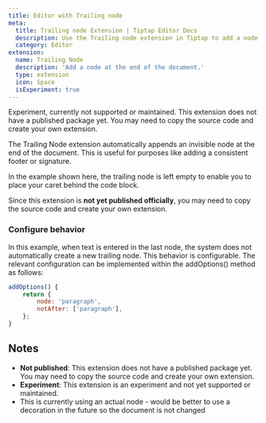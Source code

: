 ```yaml
---
title: Editor with Trailing node
meta:
  title: Trailing node Extension | Tiptap Editor Docs
  description: Use the Trailing node extension in Tiptap to add a node at the end of the document. Learn more in our docs!
  category: Editor
extension:
  name: Trailing Node
  description: 'Add a node at the end of the document.'
  type: extension
  icon: Space
  isExperiment: true
---
```



<Callout variant="warning" title="Experiment" hasCalloutAfter>

Experiment, currently not supported or maintained. This extension does not have a published package yet. You may need to copy the source code and create your own extension.

</Callout>

The Trailing Node extension automatically appends an invisible node at the end of the document. This is useful for purposes like adding a consistent footer or signature.

In the example shown here, the trailing node is left empty to enable you to place your caret behind the code block.

Since this extension is **not yet published officially**, you may need to copy the source code and create your own extension.

<CodeDemo path="/Experiments/TrailingNode" />

### Configure behavior
In this example, when text is entered in the last node, the system does not automatically create a new trailing node. This behavior is configurable. The relevant configuration can be implemented within the addOptions() method as follows:

```js
addOptions() {
    return {
        node: 'paragraph',
        notAfter: ['paragraph'],
    };
}
```

## Notes

- **Not published**: This extension does not have a published package yet. You may need to copy the source code and create your own extension.
- **Experiment**: This extension is an experiment and not yet supported or maintained.
- This is currently using an actual node - would be better to use a decoration in the future so the document is not changed
